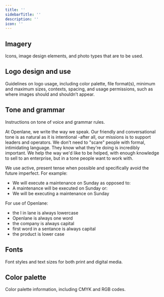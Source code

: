 ```yaml
---
title: ''
sidebarTitle: ''
description: ''
icon: ''
---
```


## Imagery
Icons, image design elements, and photo types that are to be used.

## Logo design and use
Guidelines on logo usage, including color palette, file format(s), minimum and maximum sizes, contexts, spacing, and usage permissions, such as where images should and shouldn’t appear.

## Tone and grammar
Instructions on tone of voice and grammar rules.

At Openlane, we write the way we speak. Our friendly and conversational tone is as natural as it is intentional -after all, our missions is to support leaders and operators. We don't need to "scare" people with formal, intimidating language. They know what they're doing is incredibly important. We help the way we'd like to be helped, with enough knowledge to sell to an enterprise, but in a tone people want to work with. 

We use active, present tense when possible and specifically avoid the future imperfect. For example: 
* We will execute a maintenance on Sunday
as opposed to:
* A maintenance will be executed on Sunday
or:
* We will be executing a maintenance on Sunday

For use of Openlane: 
* the l in lane is always lowercase
* Openlane is always one word
* the company is always capital
* first word in a sentance is always capital
* the product is lower case

## Fonts
Font styles and text sizes for both print and digital media.

## Color palette
Color palette information, including CMYK and RGB codes.